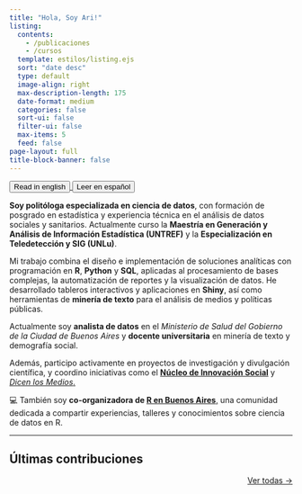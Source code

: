 ```yaml
---
title: "Hola, Soy Ari!"
listing:
  contents: 
    - /publicaciones
    - /cursos
  template: estilos/listing.ejs
  sort: "date desc"
  type: default
  image-align: right
  max-description-length: 175
  date-format: medium
  categories: false
  sort-ui: false
  filter-ui: false
  max-items: 5
  feed: false
page-layout: full
title-block-banner: false
---
```


::: {.text-center .btn-group role="group" aria-label="About"}
<a href="about.html"> <button type="button" class="btn btn-primary me-md-2 btn-sm">Read in english</button> </a> <a href="about_es.html"> <button type="button" class="btn btn-primary me-md-2 btn-sm">Leer en español</button> </a>
:::

**Soy politóloga especializada en ciencia de datos**, con formación de posgrado en estadística y experiencia técnica en el análisis de datos sociales y sanitarios. Actualmente curso la **Maestría en Generación y Análisis de Información Estadística (UNTREF)** y la **Especialización en Teledetección y SIG (UNLu)**.

Mi trabajo combina el diseño e implementación de soluciones analíticas con programación en **R**, **Python** y **SQL**, aplicadas al procesamiento de bases complejas, la automatización de reportes y la visualización de datos. He desarrollado tableros interactivos y aplicaciones en **Shiny**, así como herramientas de **minería de texto** para el análisis de medios y políticas públicas.

Actualmente soy **analista de datos** en el *Ministerio de Salud del Gobierno de la Ciudad de Buenos Aires* y **docente universitaria** en minería de texto y demografía social.

Además, participo activamente en proyectos de investigación y divulgación científica, y coordino iniciativas como el [**Núcleo de Innovación Social**](https://nucleodeinnovacionsocial.com.ar/) y [*Dicen los Medios*.](https://dicenlosmedios.com.ar/)

💻 También soy **co-organizadora de [R en Buenos Aires](https://renbaires.github.io/)**[,](https://renbaires.github.io/) una comunidad dedicada a compartir experiencias, talleres y conocimientos sobre ciencia de datos en R.

------------------------------------------------------------------------

## Últimas contribuciones

::: {#publicaciones}
:::

::: {style="text-align: right"}
[Ver todas →](publicaciones.html)
:::



